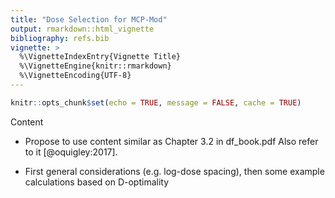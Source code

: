 ```yaml
---
title: "Dose Selection for MCP-Mod"
output: rmarkdown::html_vignette
bibliography: refs.bib
vignette: >
  %\VignetteIndexEntry{Vignette Title}
  %\VignetteEngine{knitr::rmarkdown}
  %\VignetteEncoding{UTF-8}
---
```


```r
knitr::opts_chunk$set(echo = TRUE, message = FALSE, cache = TRUE)
```

Content

- Propose to use content similar as Chapter 3.2 in df_book.pdf Also
  refer to it [@oquigley:2017].

- First general considerations (e.g. log-dose spacing), then some
  example calculations based on D-optimality
  

